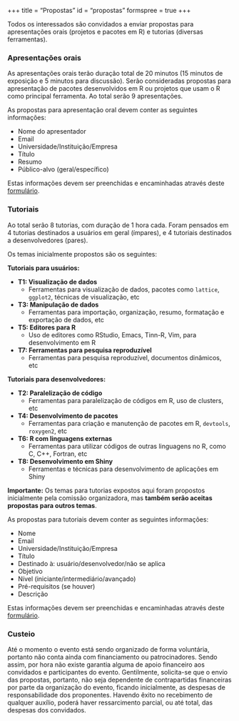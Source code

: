 +++
title = "Propostas"
id = "propostas"
formspree = true
+++

Todos os interessados são convidados a enviar propostas para
apresentações orais (projetos e pacotes em R) e tutorias (diversas
ferramentas).

### Apresentações orais

As apresentações orais terão duração total de 20 minutos (15 minutos de
exposição e 5 minutos para discussão). Serão consideradas propostas para
apresentação de pacotes desenvolvidos em R ou projetos que usam o R como
principal ferramenta. Ao total serão 9 apresentações.

As propostas para apresentação oral devem conter as seguintes
informações:

- Nome do apresentador
- Email
- Universidade/Instituição/Empresa
- Título
- Resumo
- Público-alvo (geral/específico)

Estas informações devem ser preenchidas e encaminhadas através deste
[formulário](http://coletum.com/pt_BR/account/38/form/2461/answer/new).

### Tutoriais

Ao total serão 8 tutorias, com duração de 1 hora cada. Foram pensados em
4 tutorias destinados a usuários em geral (ímpares), e 4 tutoriais
destinados a desenvolvedores (pares).

Os temas inicialmente propostos são os seguintes:

**Tutoriais para usuários:**

- **T1: Visualização de dados**
  - Ferramentas para visualização de dados, pacotes como `lattice`,
    `ggplot2`, técnicas de visualização, etc
- **T3: Manipulação de dados**
  - Ferramentas para importação, organização, resumo, formatação e
  exportação de dados, etc
- **T5: Editores para R**
  - Uso de editores como RStudio, Emacs, Tinn-R, Vim, para
    desenvolvimento em R
- **T7: Ferramentas para pesquisa reproduzível**
  - Ferramentas para pesquisa reproduzível, documentos dinâmicos, etc

**Tutoriais para desenvolvedores:**

- **T2: Paralelização de código**
  - Ferramentas para paralelização de códigos em R, uso de clusters, etc
- **T4: Desenvolvimento de pacotes**
  - Ferramentas para criação e manutenção de pacotes em R, `devtools`,
  `roxygen2`, etc
- **T6: R com linguagens externas**
  - Ferramentas para utilizar códigos de outras linguagens no R, como
  C, C++, Fortran, etc
- **T8: Desenvolvimento em Shiny**
  - Ferramentas e técnicas para desenvolvimento de aplicações em Shiny

**Importante:** Os temas para tutorias expostos aqui foram propostos
inicialmente pela comissão organizadora, mas **também serão aceitas
propostas para outros temas**.

As propostas para tutoriais devem conter as seguintes informações:

- Nome
- Email
- Universidade/Instituição/Empresa
- Título
- Destinado à: usuário/desenvolvedor/não se aplica
- Objetivo
- Nível (iniciante/intermediário/avançado)
- Pré-requisitos (se houver)
- Descrição

Estas informações devem ser preenchidas e encaminhadas através deste
[formulário](http://coletum.com/pt_BR/account/38/form/2464/answer/new).

### Custeio

Até o momento o evento está sendo organizado de forma voluntária,
portanto não conta ainda com financiamento ou patrocinadores. Sendo
assim, por hora não existe garantia alguma de apoio financeiro aos
convidados e participantes do evento. Gentilmente, solicita-se que o
envio das propostas, portanto, não seja dependente de contrapartidas
financeiras por parte da organização do evento, ficando inicialmente, as
despesas de responsabilidade dos proponentes. Havendo êxito no
recebimento de qualquer auxílio, poderá haver ressarcimento parcial, ou
até total, das despesas dos convidados.
